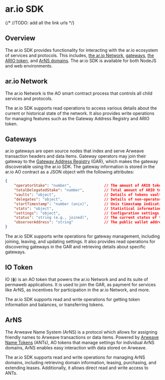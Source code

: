 

# ar.io SDK 

{/* //TODO: add all the link urls */}

## Overview

The ar.io SDK provides functionality for interacting with the ar.io ecosystem of services and protocols. This includes, [the ar.io Network](), [gateways](), [the ARIO token](),  and [ArNS domains](). The ar.io SDK is available for both NodeJS and web environments.

## ar.io Network

The ar.io Network is the AO smart contract process that controls all child services and protocols. 

The ar.io SDK supports read operations to access various details about the current or historical state of the network. It also provides write operations for managing features such as the Gateway Address Registry and ARIO token.

## Gateways

ar.io gateways are open source nodes that index and serve Arweave transaction headers and data items. Gateway operators may join their gateway to the [Gateway Address Registry]() (GAR), which makes the gateway discoverable using the ar.io SDK. The gateway information is stored in the ar.io AO contract as a JSON object with the following attributes:

```json
{
    "operatorStake": "number",               // The amount of ARIO tokens staked by the operator, 50,000 minimum
    "totalDelegatedStake": "number",         // Total amount of ARIO tokens staked to the gateway by wallets other than the operator
    "vaults": "object",                      // Details of tokens vaults (locked tokens) associated with the gateway (object)
    "delegates": "object",                   // Details of non-operator wallets who staked ARIO tokens on the gateway (object)
    "startTimestamp": "number (unix)",       // Unix timestamp indicating start time
    "stats": "object",                       // Statistical information related to gateway performance (object)
    "settings": "object",                    // Configuration settings (object)
    "status": "string (e.g., joined)",       // The current status of the operator
    "observerAddress": "string"              // The public wallet address of the observer for the gateway
}
```

The ar.io SDK supports write operations for gateway management, including joining, leaving, and updating settings. It also provides read operations for discovering gateways in the GAR and retrieving details about specific gateways.

## IO Token

IO (ɸ) is an AO token that powers the ar.io Network and and its suite of permaweb applications. It is used to join the GAR, as payment for services like ArNS, as incentives for participation in the ar.io Network, and more.

The ar.io SDK supports read and write operations for getting token information and balances, or transferring tokens.

## ArNS

The Arweave Name System (ArNS) is a protocol which allows for assigning friendly names to Arweave transactions or data items. Powered by [Arweave Name Tokens]() (ANTs), AO tokens that manage settings for individual ArNS domains, ArNS enables easy interaction with data stored on Arweave.

The ar.io SDK supports read and write operations for managing ArNS domains, including retrieving domain information, leasing, purchasing, and extending leases. Additionally, it allows direct read and write access to ANTs.